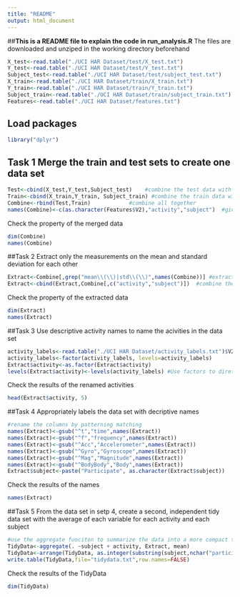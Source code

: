 ---
title: "README"
output: html_document
---
##**This is a README file to explain the code in run_analysis.R**
The files are downloaded and unziped in the working directory beforehand 

```{r}
X_test<-read.table("./UCI HAR Dataset/test/X_test.txt")
Y_test<-read.table("./UCI HAR Dataset/test/Y_test.txt")
Subject_test<-read.table("./UCI HAR Dataset/test/subject_test.txt")
X_train<-read.table("./UCI HAR Dataset/train/X_train.txt")
Y_train<-read.table("./UCI HAR Dataset/train/Y_train.txt")
Subject_train<-read.table("./UCI HAR Dataset/train/subject_train.txt")
Features<-read.table("./UCI HAR Dataset/features.txt")

```

## Load packages
```{r results="hide", warning=FALSE, message=FALSE}
library("dplyr")
```
## Task 1 Merge the train and test sets to create one data set


```{r merge}
Test<-cbind(X_test,Y_test,Subject_test)    #combine the test data with its subject/activity information
Train<-cbind(X_train,Y_train, Subject_train) #combine the train data with its subject/activity information
Combine<-rbind(Test,Train)            #combine all together
names(Combine)<-c(as.character(Features$V2),"activity","subject")  #give names to the test parameters
```
Check the property of the merged data
```{r,results="asis"}
dim(Combine)
names(Combine)
```

##Task 2 Extract only the measurements on the mean and standard deviation for each other

```{r}
Extract<-Combine[,grep("mean\\(\\)|std\\(\\)",names(Combine))] #extract required column
Extract<-cbind(Extract,Combine[,c("activity","subject")])  #combine them with activity and subject
```
Check the property of the extracted data
```{r,results="asis"}
dim(Extract)
names(Extract)
```

##Task 3 Use descriptive activity names to name the acivities in the data set

```{r}
activity_labels<-read.table("./UCI HAR Dataset/activity_labels.txt")$V2
activity_labels<-factor(activity_labels, levels=activity_labels)
Extract$activity<-as.factor(Extract$activity)
levels(Extract$activity)<-levels(activity_labels) #Use factors to diretly give the activity descriptive names

```
Check the results of the renamed activities
```{r,results="asis"}
head(Extract$activity, 5)
```
##Task 4 Appropriately labels the data set with decriptive names
```{r}
#rename the columns by patterning matching
names(Extract)<-gsub("^t","time",names(Extract))
names(Extract)<-gsub("^f","frequency",names(Extract))
names(Extract)<-gsub("^Acc","Accelerometer",names(Extract))
names(Extract)<-gsub("^Gyro","Gyroscope",names(Extract))
names(Extract)<-gsub("^Mag","Magnitude",names(Extract))
names(Extract)<-gsub("^BodyBody","Body",names(Extract))
Extract$subject<-paste("Participate", as.character(Extract$subject))
```
Check the results of the names
```{r,results="asis"}
names(Extract)
```

##Task 5 From the data set in setp 4, create a second, independent tidy data set with the average of each variable for each activity and each subject 
```{r}
#use the aggregate funciton to summarize the data into a more compact table
TidyData<-aggregate(. ~subject + activity, Extract, mean)
TidyData<-arrange(TidyData, as.integer(substring(subject,nchar("participate "))))
write.table(TidyData,file="tidydata.txt",row.names=FALSE)

```
Check the results of the TidyData
```{r,results="asis"}
dim(TidyData)
```


